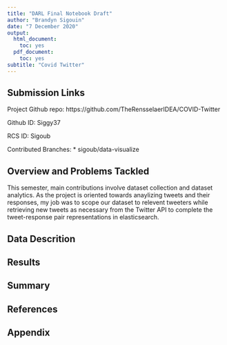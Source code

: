 ```yaml
---
title: "DARL Final Notebook Draft"
author: "Brandyn Sigouin"
date: "7 December 2020"
output:
  html_document:
    toc: yes
  pdf_document:
    toc: yes
subtitle: "Covid Twitter"
---
```

## Submission Links
Project Github repo: https://github.com/TheRensselaerIDEA/COVID-Twitter

Github ID: Siggy37

RCS ID: Sigoub

Contributed Branches: 
  * sigoub/data-visualize
  
## Overview and Problems Tackled
This semester, main contributions involve dataset collection and dataset analytics. As the project is oriented towards anaylizing tweets and their responses, my job was to scope our dataset to relevent tweeters while retrieving new tweets as necessary from the Twitter API to complete the tweet-response pair representations in elasticsearch.

## Data Descrition

## Results

## Summary

## References

## Appendix

